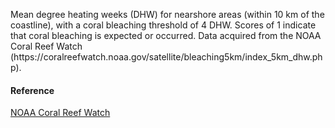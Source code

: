Mean degree heating weeks (DHW) for nearshore areas (within 10 km of the coastline), with a coral bleaching threshold of 4 DHW. Scores of 1 indicate that coral bleaching is expected or occurred. Data acquired from the NOAA Coral Reef Watch (https://coralreefwatch.noaa.gov/satellite/bleaching5km/index_5km_dhw.php).

#### Reference

[NOAA Coral Reef Watch](https://coralreefwatch.noaa.gov/satellite/bleaching5km/index_5km_dhw.php)